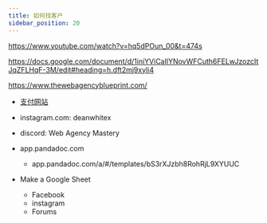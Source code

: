 ```yaml
---
title: 如何找客户
sidebar_position: 20
---
```


https://www.youtube.com/watch?v=hq5dPOun_00&t=474s

https://docs.google.com/document/d/1iniYViCaIlYNovWFCuth6FELwJzozcItJqZFLHqF-3M/edit#heading=h.dft2mj9xyli4

https://www.thewebagencyblueprint.com/

- [支付网站](dashboard.stripe.com)

- instagram.com: deanwhitex
- discord: Web Agency Mastery


- app.pandadoc.com
    - app.pandadoc.com/a/#/templates/bS3rXJzbh8RohRjL9XYUUC


- Make a Google Sheet
    - Facebook
    - instagram
    - Forums
    